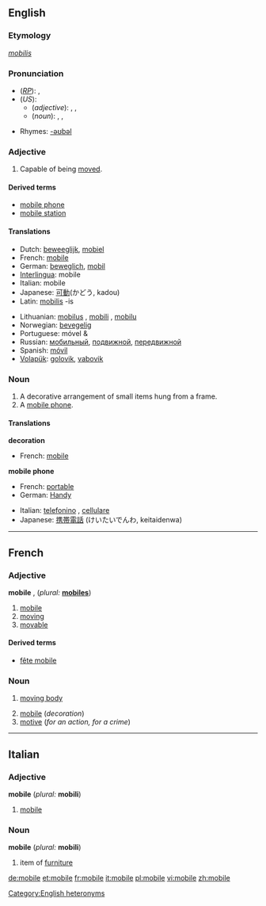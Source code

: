 {{see|Mobile|-mobile}}
==English==

===Etymology===
{{L.}} ''[[mobilis]]''

===Pronunciation===
*(''[[RP]]''): {{IPA|/ˈməʊbaɪl/}}, {{SAMPA|/"m@UbaIl/}}
*(''US''):
**(''adjective''): {{AHD|mōʹbəl}}, {{IPA|/ˈmoʊbəl/}}, {{SAMPA|/"moUb@l/}}
**(''noun''): {{AHD|mōʹbēl}}, {{IPA|/ˈmoʊbiːl/}}, {{SAMPA|/"moUbi:l/}}
[[Category:English heteronyms]]
*Rhymes: [[Rhymes:English:-əʊbəl|-əʊbəl]]

===Adjective===
{{en-adj}}

# Capable of being [[move]]d.

====Derived terms====
*[[mobile phone]]
*[[mobile station]]

====Translations====
{{top}}
*Dutch: [[beweeglijk]], [[mobiel]]
*French: [[mobile#French|mobile]]
*German: [[beweglich]], [[mobil]]
*[[Interlingua]]: mobile
*Italian: mobile
*Japanese: [[可動]](かどう, kadou)
*Latin: [[mobilis]] -is
{{mid}}
*Lithuanian: [[mobilus]] {{m}}, [[mobili]] {{f}}, [[mobilu]] {{n}}
*Norwegian: [[bevegelig]]
*Portuguese: móvel {{m}} & {{f}}
*Russian: [[мобильный]], [[подвижной]], [[передвижной]]
*Spanish: [[móvil]]
*[[Volapük]]: [[golovik]], [[vabovik]]
{{bottom}}

===Noun===
{{en-noun}}

# A decorative arrangement of small items hung from a frame.
# A [[mobile phone]].

====Translations====
'''decoration'''
{{top}}
*French: [[mobile#French|mobile]] {{m}}
{{mid}}
{{bottom}}

'''mobile phone'''
{{top}}
*French: [[portable#French|portable]] {{m}}
*German: [[Handy]] {{m}}
{{mid}}
*Italian: [[telefonino]] {{m}}, [[cellulare]] {{m}}
*Japanese: [[携帯]][[電話]] (けいたいでんわ, keitaidenwa)
{{bottom}}

----

==French==

===Adjective===
'''mobile''' {{m}}, {{f}} (''plural:'' '''[[mobiles]]''')

#[[mobile#English|mobile]]
#[[moving]]
#[[movable]]

====Derived terms====
*[[fête mobile]]

===Noun===
{{fr-noun-reg|m}}

#{{physics}} [[moving body]]
#[[mobile#English|mobile]] (''decoration'')
#[[motive]] (''for an action, for a crime'')

----

==Italian==

===Adjective===
'''mobile''' {{mf}} (''plural:'' '''mobili''')

#[[mobile]]

===Noun===
'''mobile''' {{m}} (''plural:'' '''mobili''')

# item of [[furniture]]

[[de:mobile]]
[[et:mobile]]
[[fr:mobile]]
[[it:mobile]]
[[pl:mobile]]
[[vi:mobile]]
[[zh:mobile]]